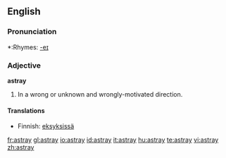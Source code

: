 ==English==

===Pronunciation===
*:Rhymes: [[Rhymes:English:-eɪ|-eɪ]]

===Adjective===
'''astray'''
# In a wrong or unknown and wrongly-motivated direction.

====Translations====
*Finnish: [[eksyksissä]]

[[fr:astray]]
[[gl:astray]]
[[io:astray]]
[[id:astray]]
[[it:astray]]
[[hu:astray]]
[[te:astray]]
[[vi:astray]]
[[zh:astray]]